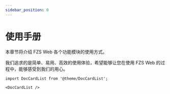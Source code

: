 ```yaml
---
sidebar_position: 0
---
```


# 使用手册

本章节将介绍 FZS Web 各个功能模块的使用方式。

我们追求的是简单、易用、高效的使用体验，希望能够让您在使用 FZS Web 的过程中，能够感受到我们的用心。

```mdx-code-block
import DocCardList from '@theme/DocCardList';

<DocCardList />
```
